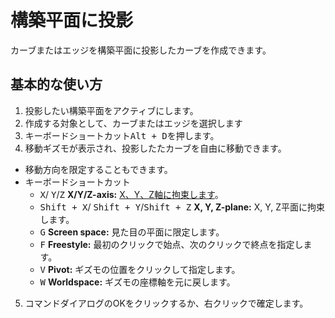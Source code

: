 
# 構築平面に投影

<Reference shortcut="Alt + D" command="Duplicate Curve and Project" button="コマンドバー左" />

カーブまたはエッジを構築平面に投影したカーブを作成できます。

## 基本的な使い方

1. 投影したい構築平面をアクティブにします。
2. 作成する対象として、カーブまたはエッジを選択します
3. キーボードショートカット<kbd>Alt + D</kbd>を押します。
4. 移動ギズモが表示され、投影したたカーブを自由に移動できます。
  - 移動方向を限定することもできます。
  - <Kst>キーボードショートカット</Kst>
    - <kbd>X</kbd>/ <kbd>Y</kbd>/<kbd>Z</kbd> **X/Y/Z-axis:** [X、Y、Z軸に拘束します](./sketching-essentials#constrain-to-an-axis)。
    - <kbd>Shift + X</kbd>/ <kbd>Shift + Y</kbd>/<kbd>Shift + Z</kbd> **X, Y, Z-plane:** X, Y, Z平面に拘束します。
    - <kbd>G</kbd> **Screen space:** 見た目の平面に限定します。
    - <kbd>F</kbd> **Freestyle:** 最初のクリックで始点、次のクリックで終点を指定します。
    - <kbd>V</kbd> **Pivot:** ギズモの位置をクリックして指定します。
    - <kbd>W</kbd> **Worldspace:** ギズモの座標軸を元に戻します。
5. コマンドダイアログのOKをクリックするか、右クリックで確定します。